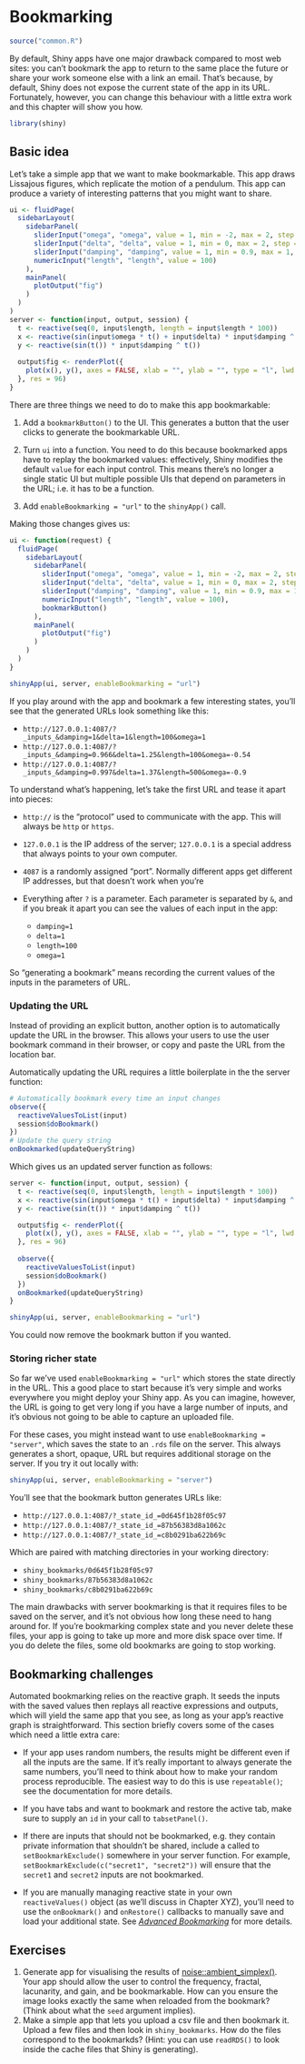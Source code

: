 # Bookmarking {#action-bookmark}

```r
source("common.R")
```

By default, Shiny apps have one major drawback compared to most web sites: you can't bookmark the app to return to the same place the future or share your work someone else with a link an email. That's because, by default, Shiny does not expose the current state of the app in its URL. Fortunately, however, you can change this behaviour with a little extra work and this chapter will show you how.

```r
library(shiny)
```

## Basic idea

Let's take a simple app that we want to make bookmarkable. This app draws Lissajous figures, which replicate the motion of a pendulum. This app can produce a variety of interesting patterns that you might want to share.

```r
ui <- fluidPage(
  sidebarLayout(
    sidebarPanel(
      sliderInput("omega", "omega", value = 1, min = -2, max = 2, step = 0.01),
      sliderInput("delta", "delta", value = 1, min = 0, max = 2, step = 0.01),
      sliderInput("damping", "damping", value = 1, min = 0.9, max = 1, step = 0.001),
      numericInput("length", "length", value = 100)
    ),
    mainPanel(
      plotOutput("fig")
    )
  )
)
server <- function(input, output, session) {
  t <- reactive(seq(0, input$length, length = input$length * 100))
  x <- reactive(sin(input$omega * t() + input$delta) * input$damping ^ t())
  y <- reactive(sin(t()) * input$damping ^ t())
  
  output$fig <- renderPlot({
    plot(x(), y(), axes = FALSE, xlab = "", ylab = "", type = "l", lwd = 2)
  }, res = 96)
}
```

<!-- TODO: add demo -->

There are three things we need to do to make this app bookmarkable:

1.  Add a `bookmarkButton()` to the UI. This generates a button that the user clicks to generate the bookmarkable URL.

2.  Turn `ui` into a function. You need to do this because bookmarked apps have to replay the bookmarked values: effectively, Shiny modifies the default `value` for each input control. This means there's no longer a single static UI but multiple possible UIs that depend on parameters in the URL; i.e. it has to be a function.

3.  Add `enableBookmarking = "url"` to the `shinyApp()` call.

Making those changes gives us:

```r
ui <- function(request) {
  fluidPage(
    sidebarLayout(
      sidebarPanel(
        sliderInput("omega", "omega", value = 1, min = -2, max = 2, step = 0.01),
        sliderInput("delta", "delta", value = 1, min = 0, max = 2, step = 0.01),
        sliderInput("damping", "damping", value = 1, min = 0.9, max = 1, step = 0.001),
        numericInput("length", "length", value = 100),
        bookmarkButton()
      ),
      mainPanel(
        plotOutput("fig")
      )
    )
  )
}
```

```r
shinyApp(ui, server, enableBookmarking = "url")
```

If you play around with the app and bookmark a few interesting states, you'll see that the generated URLs look something like this:

-   `http://127.0.0.1:4087/?_inputs_&damping=1&delta=1&length=100&omega=1`
-   `http://127.0.0.1:4087/?_inputs_&damping=0.966&delta=1.25&length=100&omega=-0.54`
-   `http://127.0.0.1:4087/?_inputs_&damping=0.997&delta=1.37&length=500&omega=-0.9`

To understand what's happening, let's take the first URL and tease it apart into pieces:

-   `http://` is the "protocol" used to communicate with the app. This will always be `http` or `https`.

-   `127.0.0.1` is the IP address of the server; `127.0.0.1` is a special address that always points to your own computer.

-   `4087` is a randomly assigned "port". Normally different apps get different IP addresses, but that doesn't work when you're

-   Everything after `?` is a parameter. Each parameter is separated by `&`, and if you break it apart you can see the values of each input in the app:

    -   `damping=1`
    -   `delta=1`
    -   `length=100`
    -   `omega=1`

So "generating a bookmark" means recording the current values of the inputs in the parameters of URL.

### Updating the URL

Instead of providing an explicit button, another option is to automatically update the URL in the browser. This allows your users to use the user bookmark command in their browser, or copy and paste the URL from the location bar.

Automatically updating the URL requires a little boilerplate in the the server function:

```r
# Automatically bookmark every time an input changes
observe({
  reactiveValuesToList(input)
  session$doBookmark()
})
# Update the query string
onBookmarked(updateQueryString)
```

Which gives us an updated server function as follows:

```r
server <- function(input, output, session) {
  t <- reactive(seq(0, input$length, length = input$length * 100))
  x <- reactive(sin(input$omega * t() + input$delta) * input$damping ^ t())
  y <- reactive(sin(t()) * input$damping ^ t())

  output$fig <- renderPlot({
    plot(x(), y(), axes = FALSE, xlab = "", ylab = "", type = "l", lwd = 2)
  }, res = 96)
  
  observe({
    reactiveValuesToList(input)
    session$doBookmark()
  })
  onBookmarked(updateQueryString)
}
```

```r
shinyApp(ui, server, enableBookmarking = "url")
```

You could now remove the bookmark button if you wanted.

### Storing richer state

So far we've used `enableBookmarking = "url"` which stores the state directly in the URL. This a good place to start because it's very simple and works everywhere you might deploy your Shiny app. As you can imagine, however, the URL is going to get very long if you have a large number of inputs, and it's obvious not going to be able to capture an uploaded file.

For these cases, you might instead want to use `enableBookmarking = "server"`, which saves the state to an `.rds` file on the server. This always generates a short, opaque, URL but requires additional storage on the server. If you try it out locally with:

```r
shinyApp(ui, server, enableBookmarking = "server")
```

You'll see that the bookmark button generates URLs like:

-   `http://127.0.0.1:4087/?_state_id_=0d645f1b28f05c97`
-   `http://127.0.0.1:4087/?_state_id_=87b56383d8a1062c`
-   `http://127.0.0.1:4087/?_state_id_=c8b0291ba622b69c`

Which are paired with matching directories in your working directory:

-   `shiny_bookmarks/0d645f1b28f05c97`
-   `shiny_bookmarks/87b56383d8a1062c`
-   `shiny_bookmarks/c8b0291ba622b69c`

The main drawbacks with server bookmarking is that it requires files to be saved on the server, and it's not obvious how long these need to hang around for. If you're bookmarking complex state and you never delete these files, your app is going to take up more and more disk space over time. If you do delete the files, some old bookmarks are going to stop working.

## Bookmarking challenges

Automated bookmarking relies on the reactive graph. It seeds the inputs with the saved values then replays all reactive expressions and outputs, which will yield the same app that you see, as long as your app's reactive graph is straightforward. This section briefly covers some of the cases which need a little extra care:

-   If your app uses random numbers, the results might be different even if all the inputs are the same. If it's really important to always generate the same numbers, you'll need to think about how to make your random process reproducible. The easiest way to do this is use `repeatable()`; see the documentation for more details.

-   If you have tabs and want to bookmark and restore the active tab, make sure to supply an `id` in your call to `tabsetPanel()`.

-   If there are inputs that should not be bookmarked, e.g. they contain private information that shouldn't be shared, include a called to `setBookmarkExclude()` somewhere in your server function. For example, `setBookmarkExclude(c("secret1", "secret2"))` will ensure that the `secret1` and `secret2` inputs are not bookmarked.

-   If you are manually managing reactive state in your own `reactiveValues()` object (as we'll discuss in Chapter XYZ), you'll need to use the `onBookmark()` and `onRestore()` callbacks to manually save and load your additional state. See *[Advanced Bookmarking](https://shiny.rstudio.com/articles/advanced-bookmarking.html)* for more details.

## Exercises

1.  Generate app for visualising the results of [noise::ambient\_simplex()](https://ambient.data-imaginist.com/reference/noise_simplex.html). Your app should allow the user to control the frequency, fractal, lacunarity, and gain, and be bookmarkable. How can you ensure the image looks exactly the same when reloaded from the bookmark? (Think about what the `seed` argument implies).
2.  Make a simple app that lets you upload a csv file and then bookmark it. Upload a few files and then look in `shiny_bookmarks`. How do the files correspond to the bookmarkds? (Hint: you can use `readRDS()` to look inside the cache files that Shiny is generating).
